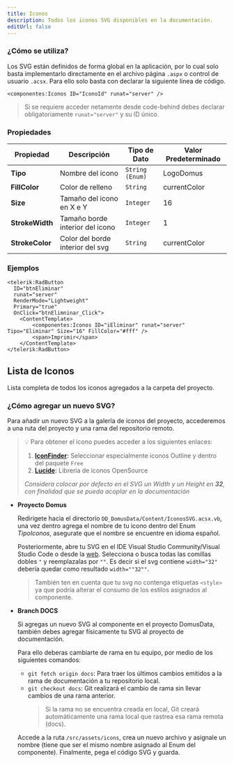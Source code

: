 ```yaml
---
title: Iconos
description: Todos los iconos SVG disponibles en la documentación.
editUrl: false
---
```




### ¿Cómo se utiliza?

Los SVG están definidos de forma global en la aplicación, por lo cual solo basta implementarlo directamente en el archivo página `.aspx` o control de usuario `.acsx`. Para ello solo basta con declarar la siguiente línea de código.
```
<componentes:Iconos ID="IconoId" runat="server" />
```
> Si se requiere acceder netamente desde code-behind debes declarar obligatoriamente `runat="server"` y su ID único.

### Propiedades

|Propiedad| Descripción | Tipo de Dato | Valor Predeterminado |
|--|--|--|--|
|**Tipo**|Nombre del icono| `String (Enum)` | LogoDomus |
|**FillColor**| Color de relleno | `String` | currentColor |
|**Size**| Tamaño del icono en X e Y | `Integer` | 16 |
|**StrokeWidth**| Tamaño borde interior del icono | `Integer`| 1 |
|**StrokeColor**| Color del borde interior del svg | `String`| currentColor |

### Ejemplos

```
<telerik:RadButton 
  ID="btnEliminar" 
  runat="server" 
  RenderMode="Lightweight" 
  Primary="true" 
  OnClick="btnElimninar_Click">
    <ContentTemplate>
        <componentes:Iconos ID="iEliminar" runat="server" Tipo="Eliminar" Size="16" FillColor="#fff" />
        <span>Imprimir</span>
    </ContentTemplate>
</telerik:RadButton>
```

## Lista de Iconos

Lista completa de todos los iconos agregados a la carpeta del proyecto.

<IconGallery />

### ¿Cómo agregar un nuevo SVG?
Para añadir un nuevo SVG a la galería de iconos del proyecto, accederemos a una ruta del proyecto y una rama del repositorio remoto.

> 💡 Para obtener el icono puedes acceder a los siguientes enlaces:
> 1. **[IconFinder](https://www.iconfinder.com/):** Seleccionar especialmente iconos Outline y dentro del paquete `Free`
> 2. **[Lucide](https://lucide.dev/):** Librería de iconos OpenSource
>
> *Considera colocar por defecto en el SVG un Width y un Height en **32**, con finalidad que se pueda acoplar en la documentación*

- **Proyecto Domus**

  Redirigete hacia el directorio `DD_DomusData/Content/IconosSVG.acsx.vb`, una vez dentro agrega el nombre de tu icono dentro del Enum *TipoIconos*, asegurate que el nombre se encuentre en idioma español.

  Posteriormente, abre tu SVG en el IDE Visual Studio Community/Visual Studio Code o desde la [web](https://vscode.dev/). Selecciona o busca todas las comillas dobles `"` y reemplazalas por `""`. Es decir si el svg contiene `width="32"` debería quedar como resultado `width=""32""`.

  > También ten en cuenta que tu svg no contenga etiquetas `<style>` ya que podría alterar el consumo de los estilos asignados al componente.

- **Branch DOCS**

  Si agregas un nuevo SVG al componente en el proyecto DomusData, también debes agregar físicamente tu SVG al proyecto de documentación.
  
  Para ello deberas cambiarte de rama en tu equipo, por medio de los siguientes comandos:

  - `git fetch origin docs`: Para traer los últimos cambios emitidos a la rama de documentación a tu repositorio local.
  - `git checkout docs`: Git realizará el cambio de rama sin llevar cambios de una rama anterior. 
    > Si la rama no se encuentra creada en local, Git creará automáticamente una rama local que rastrea esa rama remota (docs).

  Accede a la ruta `/src/assets/icons`, crea un nuevo archivo y asignale un nombre (tiene que ser el mismo nombre asignado al Enum del componente). 
  Finalmente, pega el código SVG y guarda.


